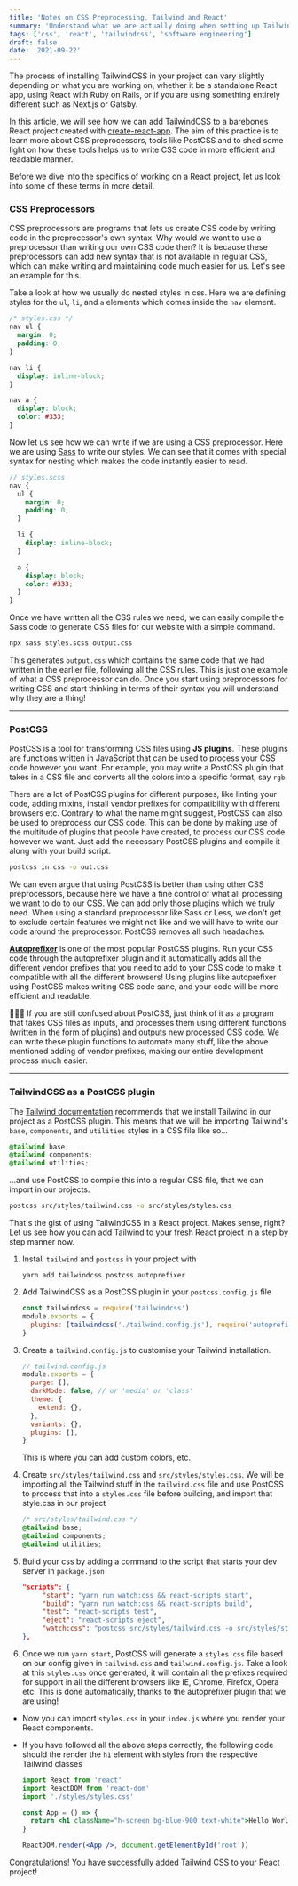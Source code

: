 ```yaml
---
title: 'Notes on CSS Preprocessing, Tailwind and React'
summary: 'Understand what we are actually doing when setting up Tailwind in your React project'
tags: ['css', 'react', 'tailwindcss', 'software engineering']
draft: false
date: '2021-09-22'
---
```


The process of installing TailwindCSS in your project can vary slightly depending on what you are working on, whether it be a standalone React app, using React with Ruby on Rails, or if you are using something entirely different such as Next.js or Gatsby.

In this article, we will see how we can add TailwindCSS to a barebones React project created with [create-react-app](https://github.com/facebook/create-react-app). The aim of this practice is to learn more about CSS preprocessors, tools like PostCSS and to shed some light on how these tools helps us to write CSS code in more efficient and readable manner.

Before we dive into the specifics of working on a React project, let us look into some of these terms in more detail.

### CSS Preprocessors

CSS preprocessors are programs that lets us create CSS code by writing code in the preprocessor's own syntax. Why would we want to use a preprocessor than writing our own CSS code then? It is because these preprocessors can add new syntax that is not available in regular CSS, which can make writing and maintaining code much easier for us. Let's see an example for this.

Take a look at how we usually do nested styles in css. Here we are defining styles for the `ul`, `li`, and `a` elements which comes inside the `nav` element.

```css
/* styles.css */
nav ul {
  margin: 0;
  padding: 0;
}

nav li {
  display: inline-block;
}

nav a {
  display: block;
  color: #333;
}
```

Now let us see how we can write if we are using a CSS preprocessor. Here we are using [Sass](https://sass-lang.com/) to write our styles. We can see that it comes with special syntax for nesting which makes the code instantly easier to read.

```scss
// styles.scss
nav {
  ul {
    margin: 0;
    padding: 0;
  }

  li {
    display: inline-block;
  }

  a {
    display: block;
    color: #333;
  }
}
```

Once we have written all the CSS rules we need, we can easily compile the Sass code to generate CSS files for our website with a simple command.

```bash
npx sass styles.scss output.css
```

This generates `output.css` which contains the same code that we had written in the earlier file, following all the CSS rules. This is just one example of what a CSS preprocessor can do. Once you start using preprocessors for writing CSS and start thinking in terms of their syntax you will understand why they are a thing!

---

### PostCSS

PostCSS is a tool for transforming CSS files using **JS plugins**. These plugins are functions written in JavaScript that can be used to process your CSS code however you want. For example, you may write a PostCSS plugin that takes in a CSS file and converts all the colors into a specific format, say `rgb`.

There are a lot of PostCSS plugins for different purposes, like linting your code, adding mixins, install vendor prefixes for compatibility with different browsers etc. Contrary to what the name might suggest, PostCSS can also be used to preprocess our CSS code. This can be done by making use of the multitude of plugins that people have created, to process our CSS code however we want. Just add the necessary PostCSS plugins and compile it along with your build script.

```bash
postcss in.css -o out.css
```

We can even argue that using PostCSS is better than using other CSS preprocessors, because here we have a fine control of what all processing we want to do to our CSS. We can add only those plugins which we truly need. When using a standard preprocessor like Sass or Less, we don't get to exclude certain features we might not like and we will have to write our code around the preprocessor. PostCSS removes all such headaches.

**[Autoprefixer](https://www.npmjs.com/package/autoprefixer)** is one of the most popular PostCSS plugins. Run your CSS code through the autoprefixer plugin and it automatically adds all the different vendor prefixes that you need to add to your CSS code to make it compatible with all the different browsers! Using plugins like autoprefixer using PostCSS makes writing CSS code sane, and your code will be more efficient and readable.

<aside>
👨🏻‍💻 If you are still confused about PostCSS, just think of it as a program that takes CSS files as inputs, and processes them using different functions (written in the form of plugins) and outputs new processed CSS code. We can write these plugin functions to automate many stuff, like the above mentioned adding of vendor prefixes, making our entire development process much easier.

</aside>

---

### TailwindCSS as a PostCSS plugin

The [Tailwind documentation](https://tailwindcss.com/docs/installation#installing-tailwind-css-as-a-post-css-plugin) recommends that we install Tailwind in our project as a PostCSS plugin. This means that we will be importing Tailwind's `base`, `components`, and `utilities` styles in a CSS file like so...

```css
@tailwind base;
@tailwind components;
@tailwind utilities;
```

...and use PostCSS to compile this into a regular CSS file, that we can import in our projects.

```bash
postcss src/styles/tailwind.css -o src/styles/styles.css
```

That's the gist of using TailwindCSS in a React project. Makes sense, right? Let us see how you can add Tailwind to your fresh React project in a step by step manner now.

1. Install `tailwind` and `postcss` in your project with

   `yarn add tailwindcss postcss autoprefixer`

2. Add TailwindCSS as a PostCSS plugin in your `postcss.config.js` file

   ```jsx
   const tailwindcss = require('tailwindcss')
   module.exports = {
     plugins: [tailwindcss('./tailwind.config.js'), require('autoprefixer')],
   }
   ```

3. Create a `tailwind.config.js` to customise your Tailwind installation.

   ```jsx
   // tailwind.config.js
   module.exports = {
     purge: [],
     darkMode: false, // or 'media' or 'class'
     theme: {
       extend: {},
     },
     variants: {},
     plugins: [],
   }
   ```

   This is where you can add custom colors, etc.

4. Create `src/styles/tailwind.css` and `src/styles/styles.css`. We will be importing all the Tailwind stuff in the `tailwind.css` file and use PostCSS to process that into a `styles.css` file before building, and import that style.css in our project

   ```css
   /* src/styles/tailwind.css */
   @tailwind base;
   @tailwind components;
   @tailwind utilities;
   ```

5. Build your css by adding a command to the script that starts your dev server in `package.json`

   ```json
   "scripts": {
   		"start": "yarn run watch:css && react-scripts start",
   		"build": "yarn run watch:css && react-scripts build",
   		"test": "react-scripts test",
   		"eject": "react-scripts eject",
   		"watch:css": "postcss src/styles/tailwind.css -o src/styles/styles.css"
   },
   ```

6. Once we run `yarn start`, PostCSS will generate a `styles.css` file based on our config given in `tailwind.css` and `tailwind.config.js`. Take a look at this `styles.css` once generated, it will contain all the prefixes required for support in all the different browsers like IE, Chrome, Firefox, Opera etc. This is done automatically, thanks to the autoprefixer plugin that we are using!

- Now you can import `styles.css` in your `index.js` where you render your React components.
- If you have followed all the above steps correctly, the following code should the render the `h1` element with styles from the respective Tailwind classes

  ```jsx
  import React from 'react'
  import ReactDOM from 'react-dom'
  import './styles/styles.css'

  const App = () => {
    return <h1 className="h-screen bg-blue-900 text-white">Hello World!</h1>
  }

  ReactDOM.render(<App />, document.getElementById('root'))
  ```

Congratulations! You have successfully added Tailwind CSS to your React project!
